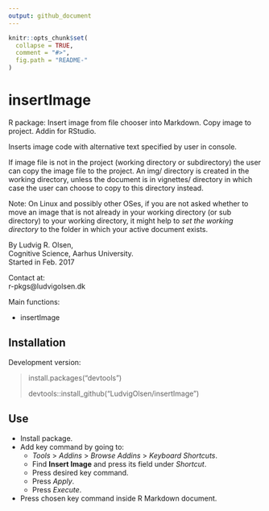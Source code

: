 ```yaml
---
output: github_document
---
```


<!-- README.md is generated from README.Rmd. Please edit that file -->

```r
knitr::opts_chunk$set(
  collapse = TRUE,
  comment = "#>",
  fig.path = "README-"
)
```

# insertImage

R package: Insert image from file chooser into Markdown. Copy image to project. Addin for RStudio.

Inserts image code with alternative text specified by user in console.  

If image file is not in the project (working directory or subdirectory) the user can copy the image file to the project. An img/ directory is created in the working directory, unless the document is in vignettes/ directory in which case the user can choose to copy to this directory instead.    

Note: On Linux and possibly other OSes, if you are not asked whether to move an image that is not already in your working directory (or sub directory) to your working directory, it might help to *set the working directory* to the folder in which your active document exists.  

By Ludvig R. Olsen,  
Cognitive Science, Aarhus University.  
Started in Feb. 2017  

Contact at:  
r-pkgs@ludvigolsen.dk  


Main functions:   

* insertImage   

## Installation  
Development version:  

> install.packages("devtools")
>
> devtools::install_github("LudvigOlsen/insertImage")  

## Use

* Install package.
* Add key command by going to:   
    - *Tools* > *Addins* > *Browse Addins* > *Keyboard Shortcuts*.  
    - Find **Insert Image** and press its field under *Shortcut*. 
    - Press desired key command.
    - Press *Apply*.
    - Press *Execute*.
* Press chosen key command inside R Markdown document.  

